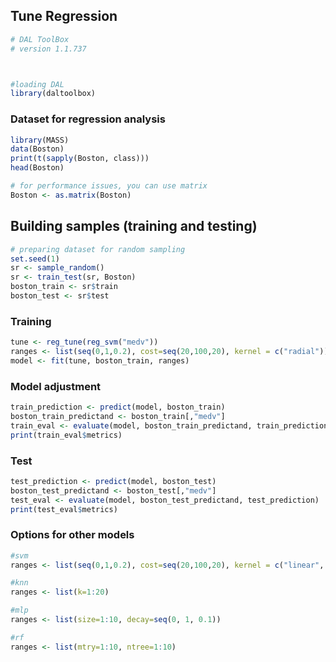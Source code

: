 ## Tune Regression 

```r
# DAL ToolBox
# version 1.1.737



#loading DAL
library(daltoolbox) 
```

### Dataset for regression analysis

```r
library(MASS)
data(Boston)
print(t(sapply(Boston, class)))
head(Boston)
```

```r
# for performance issues, you can use matrix
Boston <- as.matrix(Boston)
```

## Building samples (training and testing)

```r
# preparing dataset for random sampling
set.seed(1)
sr <- sample_random()
sr <- train_test(sr, Boston)
boston_train <- sr$train
boston_test <- sr$test
```

### Training

```r
tune <- reg_tune(reg_svm("medv"))
ranges <- list(seq(0,1,0.2), cost=seq(20,100,20), kernel = c("radial"))
model <- fit(tune, boston_train, ranges)
```

### Model adjustment

```r
train_prediction <- predict(model, boston_train)
boston_train_predictand <- boston_train[,"medv"]
train_eval <- evaluate(model, boston_train_predictand, train_prediction)
print(train_eval$metrics)
```

### Test

```r
test_prediction <- predict(model, boston_test)
boston_test_predictand <- boston_test[,"medv"]
test_eval <- evaluate(model, boston_test_predictand, test_prediction)
print(test_eval$metrics)
```

### Options for other models

```r
#svm
ranges <- list(seq(0,1,0.2), cost=seq(20,100,20), kernel = c("linear", "radial", "polynomial", "sigmoid"))

#knn
ranges <- list(k=1:20)

#mlp
ranges <- list(size=1:10, decay=seq(0, 1, 0.1))

#rf
ranges <- list(mtry=1:10, ntree=1:10)
```


